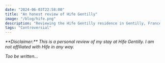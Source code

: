 ```yaml
---
date: "2024-06-03T22:58:00"
title: "An honest review of Hife Gentilly"
image: "/blog/hife.png"
description: "Reviewing the Hife Gentilly residence in Gentilly, France (94250)"
tags: "Controversial"
---
```


<em>
  **Disclaimer:** This is a personal review of my stay at Hife Gentilly. I am
  not affiliated with Hife in any way.
</em>

<em> Too be written... </em>
